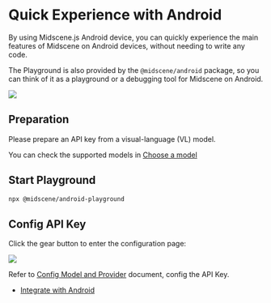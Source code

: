 
# Quick Experience with Android

By using Midscene.js Android device, you can quickly experience the main features of Midscene on Android devices, without needing to write any code.

The Playground is also provided by the `@midscene/android` package, so you can think of it as a playground or a debugging tool for Midscene on Android.

![](/android-playground.png)


## Preparation

Please prepare an API key from a visual-language (VL) model.

You can check the supported models in [Choose a model](./choose-a-model)

## Start Playground

```bash
npx @midscene/android-playground
```

## Config API Key

Click the gear button to enter the configuration page:

![](/android-set-env.png)

Refer to [Config Model and Provider](./model-provider) document, config the API Key.

<StartExperience />

* [Integrate with Android](./integrate-with-android)
